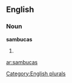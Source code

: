 ==English==

===Noun===
'''sambucas'''

# {{plural of|[[sambuca]]}}

[[Category:English plurals]]

[[ar:sambucas]]